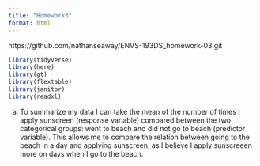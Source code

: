 ```yaml
---
title: "Homework3"
format: html
---
```


https://github.com/nathanseaway/ENVS-193DS_homework-03.git

```r
library(tidyverse)
library(here)
library(gt)
library(flextable)
library(janitor)
library(readxl)
```

a. To summarize my data I can take the mean of the number of times I apply sunscreen (response variable) compared between the two categorical groups: went to beach and did not go to beach (predictor variable). This allows me to compare the relation between going to the beach in a day and applying sunscreen, as I believe I apply sunscreeen more on days when I go to the beach. 